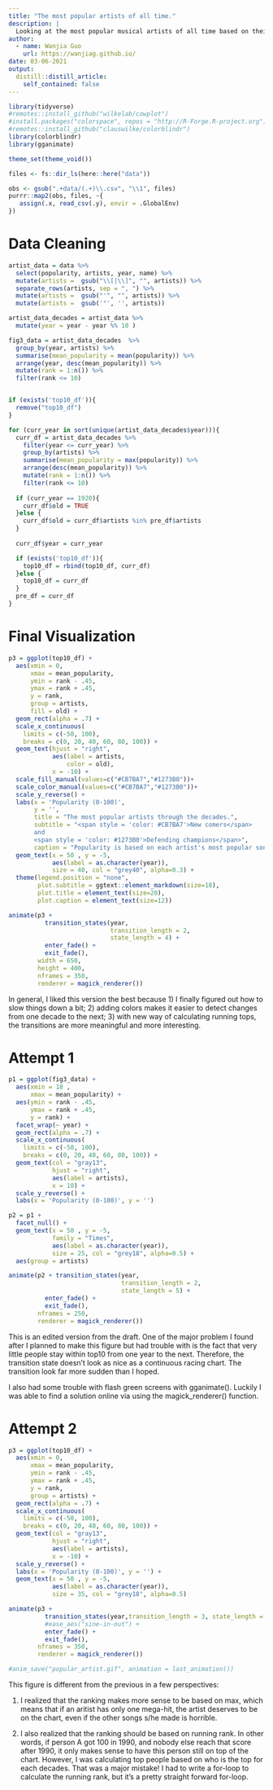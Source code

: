 ```yaml
---
title: "The most popular artists of all time."
description: |
  Looking at the most popular musical artists of all time based on their most popular song.
author:
  - name: Wanjia Guo
    url: https://wanjiag.github.io/
date: 03-06-2021
output:
  distill::distill_article:
    self_contained: false
---
```



```r
library(tidyverse) 
#remotes::install_github("wilkelab/cowplot")
#install.packages("colorspace", repos = "http://R-Forge.R-project.org")
#remotes::install_github("clauswilke/colorblindr")
library(colorblindr)
library(gganimate)

theme_set(theme_void())

files <- fs::dir_ls(here::here("data"))

obs <- gsub(".+data/(.+)\\.csv", "\\1", files)
purrr::map2(obs, files, ~{
   assign(.x, read_csv(.y), envir = .GlobalEnv)
})
```


# Data Cleaning
```r
artist_data = data %>% 
  select(popularity, artists, year, name) %>% 
  mutate(artists =  gsub("\\[|\\]", "", artists)) %>% 
  separate_rows(artists, sep = ", ") %>% 
  mutate(artists =  gsub("'", "", artists)) %>% 
  mutate(artists =  gsub('"', '', artists))

artist_data_decades = artist_data %>% 
  mutate(year = year - year %% 10 )

fig3_data = artist_data_decades  %>% 
  group_by(year, artists) %>% 
  summarise(mean_popularity = mean(popularity)) %>% 
  arrange(year, desc(mean_popularity)) %>% 
  mutate(rank = 1:n()) %>% 
  filter(rank <= 10)


if (exists('top10_df')){
  remove("top10_df")
}

for (curr_year in sort(unique(artist_data_decades$year))){
  curr_df = artist_data_decades %>% 
    filter(year <= curr_year) %>% 
    group_by(artists) %>% 
    summarise(mean_popularity = max(popularity)) %>% 
    arrange(desc(mean_popularity)) %>% 
    mutate(rank = 1:n()) %>%
    filter(rank <= 10)
  
  if (curr_year == 1920){
    curr_df$old = TRUE
  }else {
    curr_df$old = curr_df$artists %in% pre_df$artists
  }
  
  curr_df$year = curr_year

  if (exists('top10_df')){
    top10_df = rbind(top10_df, curr_df)
  }else {
    top10_df = curr_df
  }
  pre_df = curr_df
}

```

# Final Visualization

```r
p3 = ggplot(top10_df) +  
  aes(xmin = 0, 
      xmax = mean_popularity,
      ymin = rank - .45,
      ymax = rank + .45,
      y = rank,
      group = artists,
      fill = old) + 
  geom_rect(alpha = .7) +
  scale_x_continuous(  
    limits = c(-50, 100),
    breaks = c(0, 20, 40, 60, 80, 100)) + 
  geom_text(hjust = "right",  
            aes(label = artists,
                color = old),  
            x = -10) + 
  scale_fill_manual(values=c("#CB7BA7","#1273B0"))+
  scale_color_manual(values=c("#CB7BA7","#1273B0"))+
  scale_y_reverse() +
  labs(x = 'Popularity (0-100)', 
       y = '',
       title = "The most popular artists through the decades.",
       subtitle = "<span style = 'color: #CB7BA7'>New comers</span>
       and 
       <span style = 'color: #1273B0'>Defending champions</span>",
       caption = "Popularity is based on each artist's most popular song.") +
  geom_text(x = 50 , y = -5,
            aes(label = as.character(year)),
            size = 40, col = "grey40", alpha=0.3) + 
  theme(legend.position = "none",
        plot.subtitle = ggtext::element_markdown(size=18),
        plot.title = element_text(size=20),
        plot.caption = element_text(size=12))

animate(p3 + 
          transition_states(year,
                            transition_length = 2, 
                            state_length = 4) + 
          enter_fade() +
          exit_fade(),
        width = 650, 
        height = 400,
        nframes = 350, 
        renderer = magick_renderer())
```

In general, I liked this version the best because 1) I finally figured out how to slow things down a bit; 2) adding colors makes it easier to detect changes from one decade to the next; 3) with new way of calculating running tops, the transitions are more meaningful and more interesting. 

# Attempt 1
```r
p1 = ggplot(fig3_data) +  
  aes(xmin = 18 ,  
      xmax = mean_popularity) +  
  aes(ymin = rank - .45,  
      ymax = rank + .45,  
      y = rank) +  
  facet_wrap(~ year) +  
  geom_rect(alpha = .7) +
  scale_x_continuous(  
    limits = c(-50, 100),
    breaks = c(0, 20, 40, 60, 80, 100)) + 
  geom_text(col = "gray13",  
            hjust = "right",  
            aes(label = artists),  
            x = 10) + 
  scale_y_reverse() + 
  labs(x = 'Popularity (0-100)', y = '')

p2 = p1 +  
  facet_null() + 
  geom_text(x = 50 , y = -5,
            family = "Times",
            aes(label = as.character(year)),
            size = 25, col = "grey18", alpha=0.5) + 
  aes(group = artists)

animate(p2 + transition_states(year,
                               transition_length = 2,
                               state_length = 5) + 
          enter_fade() +
          exit_fade(), 
        nframes = 250,
        renderer = magick_renderer())

```

This is an edited version from the draft. One of the major problem I found after I planned to make this figure but had trouble with is the fact that very little people stay within top10 from one year to the next. Therefore, the transition state doesn't look as nice as a continuous racing chart. The transition look far more sudden than I hoped. 

I also had some trouble with flash green screens with gganimate(). Luckily I was able to find a solution online via using the magick_renderer() function.

# Attempt 2

```r
p3 = ggplot(top10_df) +  
  aes(xmin = 0, 
      xmax = mean_popularity,
      ymin = rank - .45,
      ymax = rank + .45,
      y = rank,
      group = artists) + 
  geom_rect(alpha = .7) +
  scale_x_continuous(  
    limits = c(-50, 100),
    breaks = c(0, 20, 40, 60, 80, 100)) + 
  geom_text(col = "gray13",  
            hjust = "right",  
            aes(label = artists),  
            x = -10) + 
  scale_y_reverse() +
  labs(x = 'Popularity (0-100)', y = '') +
  geom_text(x = 50 , y = -5,
            aes(label = as.character(year)),
            size = 35, col = "grey18", alpha=0.5)

animate(p3 + 
          transition_states(year,transition_length = 3, state_length = 4) + 
          #ease_aes("sine-in-out") +
          enter_fade() +
          exit_fade(), 
        nframes = 350,
        renderer = magick_renderer())

#anim_save("popular_artist.gif", animation = last_animation())

```

This figure is different from the previous in a few perspectives: 

1) I realized that the ranking makes more sense to be based on max, which means that if an aritist has only one mega-hit, the artist deserves to be on the chart, even if the other songs s/he made is horrible.

2) I also realized that the ranking should be based on running rank. In other words, if person A got 100 in 1990, and nobody else reach that score after 1990, it only makes sense to have this person still on top of the chart. However, I was calculating top people based on who is the top for each decades. That was a major mistake! I had to write a for-loop to calculate the running rank, but it's a pretty straight forward for-loop. 